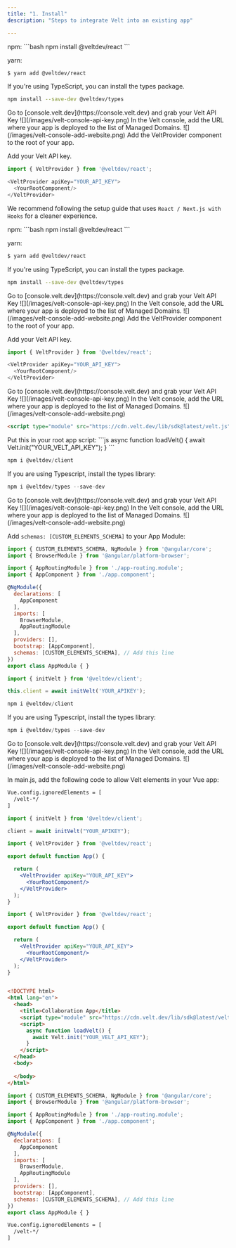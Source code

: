 ```yaml
---
title: "1. Install"
description: "Steps to integrate Velt into an existing app"

---
```



<Tabs>

<Tab title="React / Next.js with Hooks">

<Steps titleSize="h2">

<Step title="Install React package">
npm:
```bash
npm install @veltdev/react
```

yarn:
```bash
$ yarn add @veltdev/react
```
</Step>

<Step title="Install types (optional)">

If you're using TypeScript, you can install the types package.

```bash
npm install --save-dev @veltdev/types
```

</Step>


<Step title="Grab your Velt API Key">
Go to [console.velt.dev](https://console.velt.dev) and grab your Velt API Key

<Frame>
![](/images/velt-console-api-key.png)
</Frame>
    
</Step>


<Step title="Safelist your domain">
In the Velt console, add the URL where your app is deployed to the list of Managed Domains. 
<Frame>
![](/images/velt-console-add-website.png)
</Frame>
</Step>


<Step title="Add the VeltProvider">
Add the VeltProvider component to the root of your app.

Add your Velt API key.

```js
import { VeltProvider } from '@veltdev/react';
```

```js
<VeltProvider apiKey="YOUR_API_KEY">
  <YourRootComponent/>
</VeltProvider>
```
</Step>

</Steps>








</Tab>


  <Tab title="React / Next.js">

<Note>We recommend following the setup guide that uses `React / Next.js with Hooks` for a cleaner experience.</Note>

<Steps titleSize="h2">

<Step title="Install React package">
npm:
```bash
npm install @veltdev/react
```

yarn:
```bash
$ yarn add @veltdev/react
```
</Step>

<Step title="Install types (optional)">

If you're using TypeScript, you can install the types package.

```bash
npm install --save-dev @veltdev/types
```

</Step>


<Step title="Grab your Velt API Key">
Go to [console.velt.dev](https://console.velt.dev) and grab your Velt API Key

<Frame>
![](/images/velt-console-api-key.png)
</Frame>
    
</Step>


<Step title="Safelist your domain">
In the Velt console, add the URL where your app is deployed to the list of Managed Domains. 
<Frame>
![](/images/velt-console-add-website.png)
</Frame>
</Step>


<Step title="Add the VeltProvider">
Add the VeltProvider component to the root of your app.

Add your Velt API key.

```js
import { VeltProvider } from '@veltdev/react';
```

```js
<VeltProvider apiKey="YOUR_API_KEY">
  <YourRootComponent/>
</VeltProvider>
```
</Step>

</Steps>








</Tab>



<Tab title="HTML">
<Steps titleSize="h2">

<Step title="Grab your Velt API Key">
Go to [console.velt.dev](https://console.velt.dev) and grab your Velt API Key

<Frame>
![](/images/velt-console-api-key.png)
</Frame>
    
</Step>


<Step title="Safelist your domain">
In the Velt console, add the URL where your app is deployed to the list of Managed Domains. 
<Frame>
![](/images/velt-console-add-website.png)
</Frame>
</Step>


<Step title="Import the Velt Script tag">

```html
<script type="module" src="https://cdn.velt.dev/lib/sdk@latest/velt.js" onload="loadVelt()"></script>
```
</Step>

<Step title="Initialize with your API Key">
Put this in your root app script:
    ```js
    async function loadVelt() {
        await Velt.init("YOUR_VELT_API_KEY");
    }
    ```
</Step>

</Steps>

</Tab>

<Tab title="Angular">


<Steps>

<Step title="Install client library">

```jsx
npm i @veltdev/client
```

</Step>

<Step title="Install types library (optional)">
If you are using Typescript, install the types library:

```jsx
npm i @veltdev/types --save-dev
```

</Step>

<Step title="Grab your Velt API Key">
Go to [console.velt.dev](https://console.velt.dev) and grab your Velt API Key

<Frame>
![](/images/velt-console-api-key.png)
</Frame>
    
</Step>


<Step title="Safelist your domain">
In the Velt console, add the URL where your app is deployed to the list of Managed Domains. 
<Frame>
![](/images/velt-console-add-website.png)
</Frame>
</Step>


<Step title="Add Custom Elements Schema in App Module">

Add `schemas: [CUSTOM_ELEMENTS_SCHEMA]` to your App Module:

```jsx
import { CUSTOM_ELEMENTS_SCHEMA, NgModule } from '@angular/core';
import { BrowserModule } from '@angular/platform-browser';

import { AppRoutingModule } from './app-routing.module';
import { AppComponent } from './app.component';

@NgModule({
  declarations: [
    AppComponent
  ],
  imports: [
    BrowserModule,
    AppRoutingModule
  ],
  providers: [],
  bootstrap: [AppComponent],
  schemas: [CUSTOM_ELEMENTS_SCHEMA], // Add this line
})
export class AppModule { }
```

</Step>

<Step title="Get the Velt Client ">

```jsx
import { initVelt } from '@veltdev/client';
```

```jsx
this.client = await initVelt('YOUR_APIKEY');
```

</Step>

</Steps>



</Tab>

<Tab title="Vue.js">
<Steps>

<Step title="Install client library">

```jsx
npm i @veltdev/client
```

</Step>

<Step title="Install types library (optional)">
If you are using Typescript, install the types library:

```jsx
npm i @veltdev/types --save-dev
```

</Step>

<Step title="Grab your Velt API Key">
Go to [console.velt.dev](https://console.velt.dev) and grab your Velt API Key

<Frame>
![](/images/velt-console-api-key.png)
</Frame>
    
</Step>


<Step title="Safelist your domain">
In the Velt console, add the URL where your app is deployed to the list of Managed Domains. 
<Frame>
![](/images/velt-console-add-website.png)
</Frame>
</Step>


<Step title="Allow Velt Elements in Main.js">

In main.js, add the following code to allow Velt elements in your Vue app:
```html
Vue.config.ignoredElements = [
  /velt-*/
]
```
</Step>

<Step title="Get the Velt Client ">

```jsx
import { initVelt } from '@veltdev/client';
```

```jsx
client = await initVelt("YOUR_APIKEY");
```

</Step>



</Steps>
</Tab>


</Tabs>

<RequestExample>

```jsx React / Next.js with Hooks
import { VeltProvider } from '@veltdev/react';

export default function App() {

  return (
    <VeltProvider apiKey="YOUR_API_KEY">
      <YourRootComponent/>
    </VeltProvider>
  );
}
```

```jsx React / Next.js
import { VeltProvider } from '@veltdev/react';

export default function App() {

  return (
    <VeltProvider apiKey="YOUR_API_KEY">
      <YourRootComponent/>
    </VeltProvider>
  );
}
```



```html HTML

<!DOCTYPE html>
<html lang="en">
  <head>
    <title>Collaboration App</title>
    <script type="module" src="https://cdn.velt.dev/lib/sdk@latest/velt.js" onload="loadVelt()"></script>
    <script>
      async function loadVelt() {
        await Velt.init("YOUR_VELT_API_KEY");
      }
    </script>
  </head>
  <body>
    
  </body>
</html>
```

```jsx Angular
import { CUSTOM_ELEMENTS_SCHEMA, NgModule } from '@angular/core';
import { BrowserModule } from '@angular/platform-browser';

import { AppRoutingModule } from './app-routing.module';
import { AppComponent } from './app.component';

@NgModule({
  declarations: [
    AppComponent
  ],
  imports: [
    BrowserModule,
    AppRoutingModule
  ],
  providers: [],
  bootstrap: [AppComponent],
  schemas: [CUSTOM_ELEMENTS_SCHEMA], // Add this line
})
export class AppModule { }
```

```html Vue.js
Vue.config.ignoredElements = [
  /velt-*/
]
```

</RequestExample>
